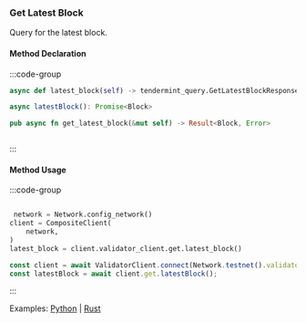 ### Get Latest Block

Query for the latest block.

#### Method Declaration

:::code-group

```python [Python]
async def latest_block(self) -> tendermint_query.GetLatestBlockResponse
```

```typescript [TypeScript]
async latestBlock(): Promise<Block>
```

```rust [Rust]
pub async fn get_latest_block(&mut self) -> Result<Block, Error>
```

```url [API]
```

:::

#### Method Usage

:::code-group

```rust [Rust]
```

```python [Python]
 network = Network.config_network()
client = CompositeClient(
    network,
)
latest_block = client.validator_client.get.latest_block()
```

```typescript [TypeScript]
const client = await ValidatorClient.connect(Network.testnet().validatorConfig);
const latestBlock = await client.get.latestBlock();
```

:::

Examples: [Python] | [Rust]

[Python]: https://github.com/dydxprotocol/v4-clients/blob/3e8c7e1b960291b7ef273962d374d9934a5c4d33/v4-client-py-v2/examples/validator_get_example.py#L36
[Rust]: https://github.com/dydxprotocol/v4-clients/blob/3e8c7e1b960291b7ef273962d374d9934a5c4d33/v4-client-rs/client/examples/validator_get.rs#L53 
